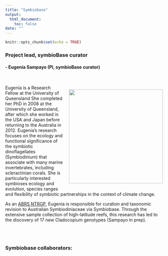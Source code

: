 ```yaml
---
title: "Symbiobase"
output: 
  html_document:
    toc: false
date: ""
---
```


```r
knitr::opts_chunk$set(echo = TRUE)
```

<style>
  h1.title {
    display: none;
  }
  .left-align {
    float: left;
    margin-right: 40px; 
    margin-bottom: 0px; 
  }
  .right-align {
    float: right;
    margin-left: 20px; 
  }
  .main-container {
    max-width: 800px; /* Adjust the width as needed */
    margin: 0 auto;   /* Center the content */
  }
</style>

### Project lead, symbioBase curator
#### - Eugenia Sampayo (PI, symbioBase curator)

<br>

::: {class="right-align"}
<img src="images/esampayo.jpg" width="300"/>
:::

Eugenia is a Research Fellow at the University of Queensland She completed her PhD in 2008 at the University of Queensland, after which she worked in the USA and Japan before returning to the Australia in 2012. Eugenia’s research focuses on the ecology and functional significance of the symbiotic dinoflagellates (Symbiodinium) that associate with many marine invertebrates, including scleractinian corals. She is particularly interested symbioses ecology and evolution, species ranges and flexibility of symbiotic partnerships in the context of climate change. 

As an [ABRS NTRGP](https://www.dcceew.gov.au/science-research/abrs/grants), Eugenia is responsible for curation and taxonomic revision to Australian Symbiodiniaceae via Symbiobase. Through the extensive sample collection of high-latitude reefs, this research has led to the discovery of 17 new Cladocopium genotypes (Sampayo in prep).


<br>
<br>


### Symbiobase collaborators:

